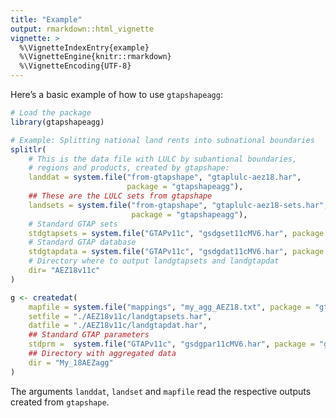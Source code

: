 ```yaml
---
title: "Example"
output: rmarkdown::html_vignette
vignette: >
  %\VignetteIndexEntry{example}
  %\VignetteEngine{knitr::rmarkdown}
  %\VignetteEncoding{UTF-8}
---
```


Here’s a basic example of how to use `gtapshapeagg`:

```r
# Load the package
library(gtapshapeagg)

# Example: Splitting national land rents into subnational boundaries
splitlr(
    # This is the data file with LULC by subantional boundaries,
    # regions and products, created by gtapshape:
    landdat = system.file("from-gtapshape", "gtaplulc-aez18.har",
                          package = "gtapshapeagg"),
    ## These are the LULC sets from gtapshape
    landsets = system.file("from-gtapshape", "gtaplulc-aez18-sets.har",
                           package = "gtapshapeagg"),
    # Standard GTAP sets
    stdgtapsets = system.file("GTAPv11c", "gsdgset11cMV6.har", package = "gtapshapeagg"), 
    # Standard GTAP database
    stdgtapdata = system.file("GTAPv11c", "gsdgdat11cMV6.har", package = "gtapshapeagg"),
    # Directory where to output landgtapsets and landgtapdat
    dir= "AEZ18v11c"
)

g <- createdat(
    mapfile = system.file("mappings", "my_agg_AEZ18.txt", package = "gtapshapeagg"),
    setfile = "./AEZ18v11c/landgtapsets.har",
    datfile = "./AEZ18v11c/landgtapdat.har",
    ## Standard GTAP parameters
    stdprm =  system.file("GTAPv11c", "gsdgpar11cMV6.har", package = "gtapshapeagg"),
    ## Directory with aggregated data
    dir = "My_18AEZagg" 
)
```

The arguments `landdat`, `landset` and `mapfile` read the respective outputs created from `gtapshape`.
